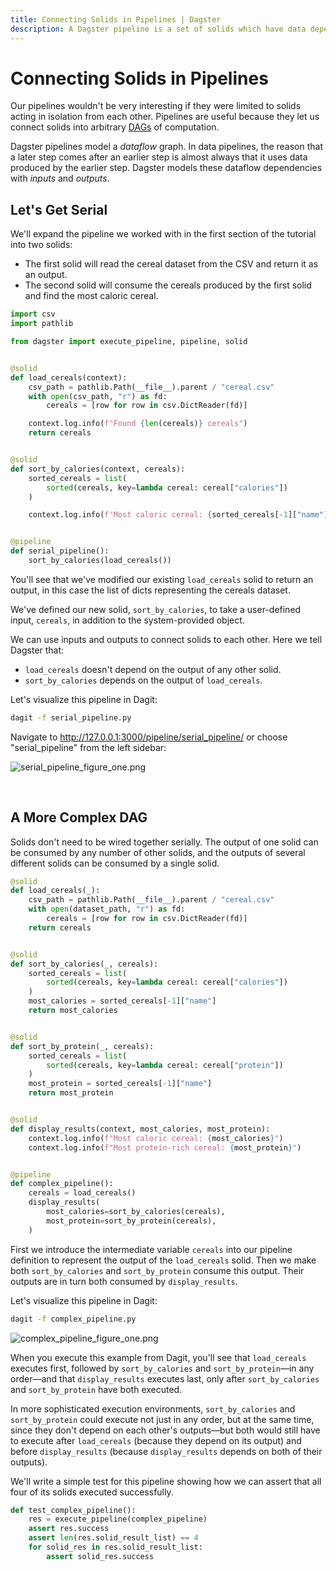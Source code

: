 ```yaml
---
title: Connecting Solids in Pipelines | Dagster
description: A Dagster pipeline is a set of solids which have data dependencies on each other to create a directed acyclic graph.
---
```


# Connecting Solids in Pipelines

<CodeReferenceLink filePath="examples/docs_snippets/docs_snippets/intro_tutorial/basics/connecting_solids/" />

Our pipelines wouldn't be very interesting if they were limited to solids acting in isolation from each other. Pipelines are useful because they let us connect solids into arbitrary [DAGs](https://en.wikipedia.org/wiki/Directed_acyclic_graph) of computation.

Dagster pipelines model a _dataflow_ graph. In data pipelines, the reason that a later step comes after an earlier step is almost always that it uses data produced by the earlier step. Dagster models these dataflow dependencies with _inputs_ and _outputs_.

## Let's Get Serial

We'll expand the pipeline we worked with in the first section of the tutorial into two solids:

- The first solid will read the cereal dataset from the CSV and return it as an output.
- The second solid will consume the cereals produced by the first solid and find the most caloric cereal.

```python file=/intro_tutorial/basics/connecting_solids/serial_pipeline.py startafter=start_serial_pipeline_marker_0 endbefore=end_serial_pipeline_marker_0
import csv
import pathlib

from dagster import execute_pipeline, pipeline, solid


@solid
def load_cereals(context):
    csv_path = pathlib.Path(__file__).parent / "cereal.csv"
    with open(csv_path, "r") as fd:
        cereals = [row for row in csv.DictReader(fd)]

    context.log.info(f"Found {len(cereals)} cereals")
    return cereals


@solid
def sort_by_calories(context, cereals):
    sorted_cereals = list(
        sorted(cereals, key=lambda cereal: cereal["calories"])
    )

    context.log.info(f'Most caloric cereal: {sorted_cereals[-1]["name"]}')


@pipeline
def serial_pipeline():
    sort_by_calories(load_cereals())
```

You'll see that we've modified our existing `load_cereals` solid to return an output, in this case the list of dicts representing the cereals dataset.

We've defined our new solid, `sort_by_calories`, to take a user-defined input, `cereals`, in addition to the system-provided <PyObject module="dagster" object="SolidExecutionContext"
displayText="context" /> object.

We can use inputs and outputs to connect solids to each other. Here we tell Dagster that:

- `load_cereals` doesn't depend on the output of any other solid.
- `sort_by_calories` depends on the output of `load_cereals`.

Let's visualize this pipeline in Dagit:

```bash
dagit -f serial_pipeline.py
```

Navigate to <http://127.0.0.1:3000/pipeline/serial_pipeline/> or choose "serial_pipeline" from the left sidebar:

<Image
alt="serial_pipeline_figure_one.png"
src="/images/tutorial/serial_pipeline_figure_one.png"
width={1680}
height={946}
/>

<br />

## A More Complex DAG

Solids don't need to be wired together serially. The output of one solid can be consumed by any number of other solids, and the outputs of several different solids can be consumed by a single solid.

```python file=/intro_tutorial/basics/connecting_solids/complex_pipeline.py startafter=start_complex_pipeline_marker_0 endbefore=end_complex_pipeline_marker_0
@solid
def load_cereals(_):
    csv_path = pathlib.Path(__file__).parent / "cereal.csv"
    with open(dataset_path, "r") as fd:
        cereals = [row for row in csv.DictReader(fd)]
    return cereals


@solid
def sort_by_calories(_, cereals):
    sorted_cereals = list(
        sorted(cereals, key=lambda cereal: cereal["calories"])
    )
    most_calories = sorted_cereals[-1]["name"]
    return most_calories


@solid
def sort_by_protein(_, cereals):
    sorted_cereals = list(
        sorted(cereals, key=lambda cereal: cereal["protein"])
    )
    most_protein = sorted_cereals[-1]["name"]
    return most_protein


@solid
def display_results(context, most_calories, most_protein):
    context.log.info(f"Most caloric cereal: {most_calories}")
    context.log.info(f"Most protein-rich cereal: {most_protein}")


@pipeline
def complex_pipeline():
    cereals = load_cereals()
    display_results(
        most_calories=sort_by_calories(cereals),
        most_protein=sort_by_protein(cereals),
    )
```

First we introduce the intermediate variable `cereals` into our pipeline definition to represent the output of the `load_cereals` solid. Then we make both `sort_by_calories` and `sort_by_protein` consume this output. Their outputs are in turn both consumed by `display_results`.

Let's visualize this pipeline in Dagit:

```bash
dagit -f complex_pipeline.py
```

<Image
alt="complex_pipeline_figure_one.png"
src="/images/tutorial/complex_pipeline_figure_one.png"
width={1680}
height={946}
/>

When you execute this example from Dagit, you'll see that `load_cereals` executes first, followed by `sort_by_calories` and `sort_by_protein`—in any order—and that `display_results` executes last, only after `sort_by_calories` and `sort_by_protein` have both executed.

In more sophisticated execution environments, `sort_by_calories` and `sort_by_protein` could execute not just in any order, but at the same time, since they don't depend on each other's outputs—but both would still have to execute after `load_cereals` (because they depend on its output) and before `display_results` (because `display_results` depends on both of their outputs).

We'll write a simple test for this pipeline showing how we can assert that all four of its solids executed successfully.

```python file=/intro_tutorial/basics/connecting_solids/complex_pipeline.py startafter=start_complex_pipeline_marker_1 endbefore=end_complex_pipeline_marker_1
def test_complex_pipeline():
    res = execute_pipeline(complex_pipeline)
    assert res.success
    assert len(res.solid_result_list) == 4
    for solid_res in res.solid_result_list:
        assert solid_res.success
```

<br />

